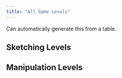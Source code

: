 ```yaml
---
title: "All Game Levels"
---
```


Can automatically generate this from a table.

## Sketching Levels

## Manipulation Levels
